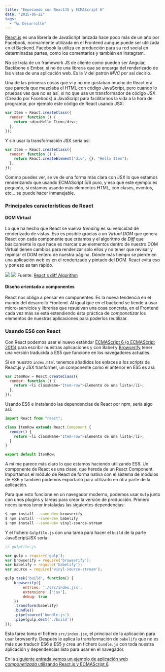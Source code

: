 ```yaml
---
title: "Empezando con ReactJS y ECMAScript 6"
date: "2015-06-22"
tags:
  - "💻 Desarrollo"
---
```


[React.js](http://facebook.github.io) es una librería de JavaScript lanzada hace poco más de un año por Facebook, normalmente utilizada en el Frontend aunque puede ser utilizada en el Backend. Facebook la utiliza en producción para su red social en determinadas partes, como los comentarios y también en Instagram.

No se trata de un framework JS de cliente como pueden ser Angular, Backbone o Ember, si no de una librería que se encarga del renderizado de las vistas de una aplicación web. Es la _V_ del patrón _MVC_ por así decirlo.

Una de las primeras cosas que vi y no me gustaban mucho de React era que parecía que mezclaba el HTML con código JavaScript, pero cuando lo pruebas ves que no es así, si no que usa un transformador de código JSX (Creado por Facebook) a JavaScript para facilitarnos la vida a la hora de programar, por ejemplo este código de React usando JSX:

```javascript
var Item = React.createClass({
  render: function () {
    return <div>Hello Item</div>;
  },
});
```

Y sin usar la transformación JSX sería así:

```javascript
var Item = React.createClass({
  render: function () {
    return React.createElement("div", {}, "Hello Item");
  },
});
```

Commo puedes ver, se ve de una forma más clara con JSX lo que estamos renderizando que usando ECMAScript 5/6 puro, y eso que este ejemplo es pequeño, si estamos usando más elementos HTML, con clases, eventos, etc... se puede hacer inmanejable.

### Principales características de React

#### DOM Virtual

Lo que ha hecho que React se vuelva _trending_ es su velocidad de renderizado de vistas. Eso es posible gracias a un _Virtual DOM_ que genera React con cada componente que creamos y el algoritmo de _Diff_ que básicamente lo que hace es marcar que elementos dentro de nuestro DOM Virtual tienen cambios para renderizar solo ellos y no tener que revisar y repintar el DOM entero de nuestra página. Dónde más tiempo se pierde en una aplicación web es en el renderizado y pintado del DOM. React evita eso y por eso es tan rápido.

![](/images/empezando-con-react-js-y-ecmascript-6/4.png)
![](/images/empezando-con-react-js-y-ecmascript-6/5.png)
Fuente: [React's diff Algorithm](http://calendar.perfplanet.com/2013/diff/)

#### Diseño orientado a componentes

React nos obliga a pensar en componentes. Es la nueva tendencia en el mundo del desarrollo Frontend. Al igual que en el backend se tiende a usar micro-servicios y librerías que resuelvan una cosa concreta, en el Frontend cada vez más se está extendiendo ésta práctica de _componetizar_ los elementos de nuestras aplicaciones para poderlos reutilizar.

### Usando ES6 con React

Con React podemos usar el nuevo estándar [ECMAScript 6 (o ECMAScript 2015)](/ecmascript6t/) para escribir nuestras aplicaciones y con Babel y [Browserify](/browserify-desarrollando-tu-frontend-como-en-node-js/) tener una versión traducida a ES5 que funcione en los navegadores actuales.

Si en nuestro `index.html` tenemos añadidos los enlaces a los scripts de React.js y JSX tranformer, un componente como el anterior en ES5 es así:

```javascript
var ItemRow = React.createClass({
  render: function () {
    return <li className="Item-row">Elemento de una lista</li>;
  },
});
```

Usando ES6 e instalando las dependencias de React por npm, sería algo así:

```javascript
import React from "react";

class ItemRow extends React.Component {
  render() {
    return <li className="Item-row">Elemento de una lista</li>;
  }
}

export default ItemRow;
```

A mi me parece más claro lo que estamos haciendo utilizando ES6. Un componente de React es una clase, que hereda de un React Component. Importamos el módulo de React de forma nativa con el sistema de módulos de ES6 y también podemos exportarlo para utilizarlo en otra parte de la aplicación.

Para que esto funcione en un navegador moderno, podemos usar `Gulp` junto con unos plugins y tareas para crear la versión de producción. Primero necesitamos tener instaladas las siguientes dependencias:

```sh
$ npm install --save-dev browserify
$ npm install --save-dev babelify
$ npm install --save-dev vinyl-source-stream
```

Y el fichero `Gulpfile.js` con una tarea para hacer el `build` de la parte JavaScript/JSX sería:

```javascript
// gulpfile.js

var gulp = require('gulp');
var browserify = require('browserify');
var babelify = require('babelify');
var source = require('vinyl-source-stream');

gulp.task('build', function() {
	browserify({
    	entries: './src/index.jsx',
        extensions: ['jsx'],
        debug: true
    })
    .transform(babelify)
    .bundle()
    .pipe(source('bundle.js')
    .pipe(gulp.dest('./build'))
});
```

Esta tarea toma el fichero `src/index.jsx`, el principal de la aplicación para usar browserify. Después le aplica la transformación de `babelify` que no es más que traducir ES6 a ES5 y crea un fichero `bundle.js` con toda nuestra aplicación y dependencias listo para usar en el navegador.

En la [siguiente entrada vemos un ejemplo de aplicación web _componetizada_ utilizando React.js y ECMAScript 6](/ejemplo-de-aplicacion-con-react-js-en-ecmascript-6/).

